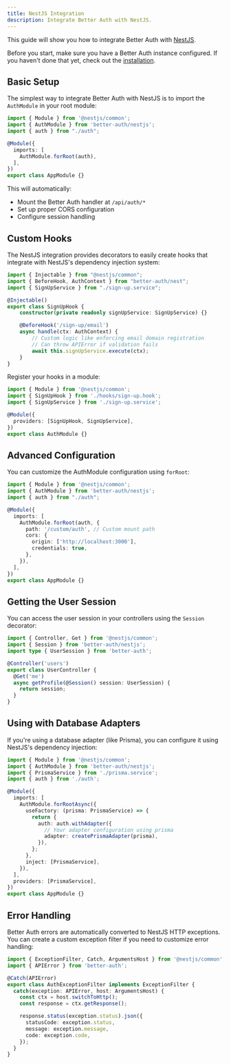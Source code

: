 ```yaml
---
title: NestJS Integration
description: Integrate Better Auth with NestJS.
---
```


This guide will show you how to integrate Better Auth with [NestJS](https://nestjs.com/).

Before you start, make sure you have a Better Auth instance configured. If you haven't done that yet, check out the [installation](/docs/installation).

## Basic Setup

The simplest way to integrate Better Auth with NestJS is to import the `AuthModule` in your root module:

```ts title="app.module.ts"
import { Module } from '@nestjs/common';
import { AuthModule } from 'better-auth/nestjs';
import { auth } from "./auth";

@Module({
  imports: [
    AuthModule.forRoot(auth),
  ],
})
export class AppModule {}
```

This will automatically:
- Mount the Better Auth handler at `/api/auth/*`
- Set up proper CORS configuration
- Configure session handling

## Custom Hooks

The NestJS integration provides decorators to easily create hooks that integrate with NestJS's dependency injection system:

```ts title="hooks/sign-up.hook.ts"
import { Injectable } from "@nestjs/common";
import { BeforeHook, AuthContext } from "better-auth/nest";
import { SignUpService } from "./sign-up.service";

@Injectable()
export class SignUpHook {
    constructor(private readonly signUpService: SignUpService) {}

    @BeforeHook('/sign-up/email')
    async handle(ctx: AuthContext) {
        // Custom logic like enforcing email domain registration
        // Can throw APIError if validation fails
        await this.signUpService.execute(ctx);
    }
}
```

Register your hooks in a module:

```ts title="auth/auth.module.ts"
import { Module } from '@nestjs/common';
import { SignUpHook } from './hooks/sign-up.hook';
import { SignUpService } from './sign-up.service';

@Module({
  providers: [SignUpHook, SignUpService],
})
export class AuthModule {}
```

## Advanced Configuration

You can customize the AuthModule configuration using `forRoot`:

```ts title="app.module.ts"
import { Module } from '@nestjs/common';
import { AuthModule } from 'better-auth/nestjs';
import { auth } from "./auth";

@Module({
  imports: [
    AuthModule.forRoot(auth, {
      path: '/custom/auth', // Custom mount path
      cors: {
        origin: ['http://localhost:3000'],
        credentials: true,
      },
    }),
  ],
})
export class AppModule {}
```

## Getting the User Session

You can access the user session in your controllers using the `Session` decorator:

```ts title="user.controller.ts"
import { Controller, Get } from '@nestjs/common';
import { Session } from 'better-auth/nestjs';
import type { UserSession } from 'better-auth';

@Controller('users')
export class UserController {
  @Get('me')
  async getProfile(@Session() session: UserSession) {
    return session;
  }
}
```

## Using with Database Adapters

If you're using a database adapter (like Prisma), you can configure it using NestJS's dependency injection:

```ts title="auth/auth.module.ts"
import { Module } from '@nestjs/common';
import { AuthModule } from 'better-auth/nestjs';
import { PrismaService } from './prisma.service';
import { auth } from './auth';

@Module({
  imports: [
    AuthModule.forRootAsync({
      useFactory: (prisma: PrismaService) => {
        return {
          auth: auth.withAdapter({
            // Your adapter configuration using prisma
            adapter: createPrismaAdapter(prisma),
          }),
        };
      },
      inject: [PrismaService],
    }),
  ],
  providers: [PrismaService],
})
export class AppModule {}
```

## Error Handling

Better Auth errors are automatically converted to NestJS HTTP exceptions. You can create a custom exception filter if you need to customize error handling:

```ts title="auth/auth-exception.filter.ts"
import { ExceptionFilter, Catch, ArgumentsHost } from '@nestjs/common';
import { APIError } from 'better-auth';

@Catch(APIError)
export class AuthExceptionFilter implements ExceptionFilter {
  catch(exception: APIError, host: ArgumentsHost) {
    const ctx = host.switchToHttp();
    const response = ctx.getResponse();

    response.status(exception.status).json({
      statusCode: exception.status,
      message: exception.message,
      code: exception.code,
    });
  }
}
```
